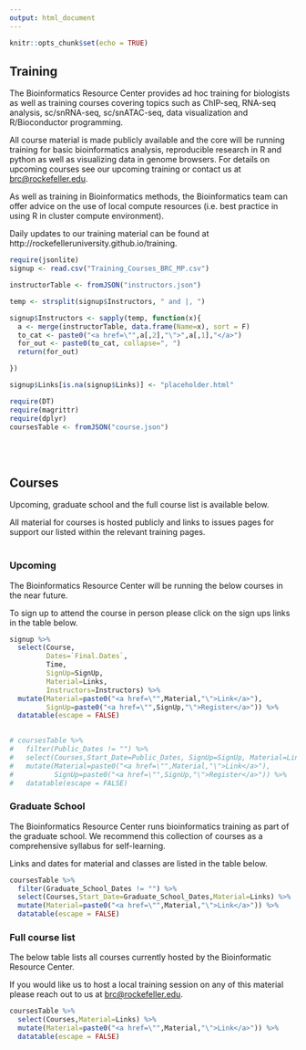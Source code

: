 ```yaml
---
output: html_document
---
```


```r
knitr::opts_chunk$set(echo = TRUE)
```


## **Training** 

The Bioinformatics Resource Center provides ad hoc training for biologists as well as training courses covering topics such as ChIP-seq, RNA-seq analysis, sc/snRNA-seq, sc/snATAC-seq, data visualization and R/Bioconductor programming.

All course material is made publicly available and  the core will be running training for basic bioinformatics analysis, reproducible research in R and python as well as visualizing data in genome browsers. For details on upcoming courses see our upcoming training or contact us at [brc@rockefeller.edu](brc@rockefeller.edu).

As well as training in Bioinformatics methods, the Bioinformatics team can offer advice on the use of local compute resources (i.e. best practice in using R in cluster compute environment).

Daily updates to our training material can be found at http://rockefelleruniversity.github.io/training.

```r

require(jsonlite)
signup <- read.csv("Training_Courses_BRC_MP.csv")

instructorTable <- fromJSON("instructors.json")

temp <- strsplit(signup$Instructors, " and |, ")

signup$Instructors <- sapply(temp, function(x){
  a <- merge(instructorTable, data.frame(Name=x), sort = F)
  to_cat <- paste0("<a href=\"",a[,2],"\">",a[,1],"</a>")
  for_out <- paste0(to_cat, collapse=", ")
  return(for_out)

})

signup$Links[is.na(signup$Links)] <- "placeholder.html"

```

```r

require(DT)
require(magrittr)
require(dplyr)
coursesTable <- fromJSON("course.json")
```
<br/><br/>

## **Courses**

Upcoming, graduate school and the full course list is available below.

All material for courses is hosted publicly and links to issues pages for support our listed within the relevant training pages.
<br/><br/>

### Upcoming

The Bioinformatics Resource Center will be running the below courses in the near future.

To sign up to attend the course in person please click on the sign ups links in the table below.

```r

signup %>%
  select(Course,
         Dates=`Final.Dates`,
         Time,
         SignUp=SignUp, 
         Material=Links,
         Instructors=Instructors) %>% 
  mutate(Material=paste0("<a href=\"",Material,"\">Link</a>"),
         SignUp=paste0("<a href=\"",SignUp,"\">Register</a>")) %>%
  datatable(escape = FALSE)
  

# coursesTable %>%
#   filter(Public_Dates != "") %>%
#   select(Courses,Start_Date=Public_Dates, SignUp=SignUp, Material=Links) %>%
#   mutate(Material=paste0("<a href=\"",Material,"\">Link</a>"),
#          SignUp=paste0("<a href=\"",SignUp,"\">Register</a>")) %>%
#   datatable(escape = FALSE)
```

### Graduate School

The Bioinformatics Resource Center runs bioinformatics training as part of the graduate school. We recommend this collection of courses as a comprehensive syllabus for self-learning. 

Links and dates for material and classes are listed in the table below.

```r

coursesTable %>% 
  filter(Graduate_School_Dates != "") %>% 
  select(Courses,Start_Date=Graduate_School_Dates,Material=Links) %>%
  mutate(Material=paste0("<a href=\"",Material,"\">Link</a>")) %>% 
  datatable(escape = FALSE)
```


### Full course list

The below table lists all courses currently hosted by the Bioinformatic Resource Center. 

If you would like us to host a local training session on any of this material please reach out to us at [brc@rockefeller.edu](brc@rockefeller.edu).

```r
coursesTable %>% 
  select(Courses,Material=Links) %>%
  mutate(Material=paste0("<a href=\"",Material,"\">Link</a>")) %>% 
  datatable(escape = FALSE)
```
